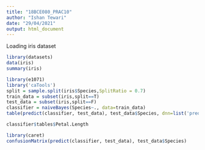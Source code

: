 ```yaml
---
title: "18BCE080_PRAC10"
author: "Ishan Tewari"
date: "29/04/2021"
output: html_document
---
```



Loading iris dataset
```r
library(datasets)
data(iris)
summary(iris)
```

```r
library(e1071)
library('caTools')
split = sample.split(iris$Species,SplitRatio = 0.7)
train_data = subset(iris,split==T)
test_data = subset(iris,split==F)
classifier = naiveBayes(Species~., data=train_data)
table(predict(classifier, test_data), test_data$Species, dnn=list('predicted', 'actual'))
```


```r
classifier$tables$Petal.Length
```

```r
library(caret)
confusionMatrix(predict(classifier, test_data), test_data$Species)
```
